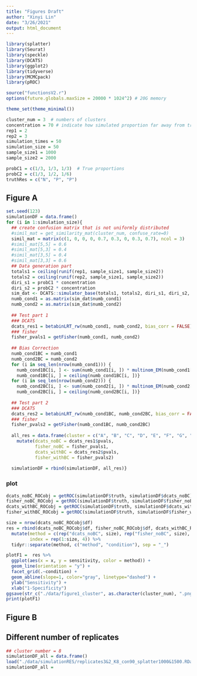 ```yaml
---
title: "Figures Draft"
author: "Xinyi Lin"
date: "3/26/2021"
output: html_document
---
```


```r
library(splatter)
library(Seurat)
library(speckle)
library(DCATS)
library(ggplot2)
library(tidyverse)
library(MCMCpack)
library(pROC)
```

```r
source("functionsV2.r")
options(future.globals.maxSize = 20000 * 1024^2) # 20G memory
```

```r
theme_set(theme_minimal())
```

```r
cluster_num = 3  # numbers of clusters
concentration = 70 # indicate how simulated proportion far away from true, the larger the closer
rep1 = 2
rep2 = 3
simulation_times = 50
simulation_size = 50
sample_size1 = 1000
sample_size2 = 2000
```

```r
probC1 = c(1/3, 1/3, 1/3)  # True proportions
probC2 = c(1/3, 1/2, 1/6)
truthRes = c("N", "P", "P")
```

## Figure A

```r
set.seed(123)
simulationDF = data.frame()
for (i in 1:simulation_size){
  ## create confusion matrix that is not uniformly distributed
  #simil_mat = get_similarity_mat(cluster_num, confuse_rate=0)
  simil_mat = matrix(c(1, 0, 0, 0, 0.7, 0.3, 0, 0.3, 0.7), ncol = 3)
  #simil_mat[5,5] = 0.6
  #simil_mat[5,3] = 0.4
  #simil_mat[3,5] = 0.4
  #simil_mat[3,3] = 0.6
  ## Data generation part
  totals1 = ceiling(runif(rep1, sample_size1, sample_size2))
  totals2 = ceiling(runif(rep2, sample_size1, sample_size2))
  diri_s1 = probC1 * concentration
  diri_s2 = probC2 * concentration
  sim_dat <- DCATS::simulator_base(totals1, totals2, diri_s1, diri_s2, simil_mat)
  numb_cond1 = as.matrix(sim_dat$numb_cond1)
  numb_cond2 = as.matrix(sim_dat$numb_cond2)
  
  ## Test part 1
  ### DCATS
  dcats_res1 = betabinLRT_rw(numb_cond1, numb_cond2, bias_corr = FALSE)
  ### fisher
  fisher_pvals1 = getFisher(numb_cond1, numb_cond2)
  
  ## Bias Correction
  numb_cond1BC = numb_cond1
  numb_cond2BC = numb_cond2
  for (i in seq_len(nrow(numb_cond1))) {
    numb_cond1BC[i, ] <- sum(numb_cond1[i, ]) * multinom_EM(numb_cond1[i, ], simil_mat, verbose = FALSE)$mu
    numb_cond1BC[i, ] = ceiling(numb_cond1BC[i, ])}
  for (i in seq_len(nrow(numb_cond2))) {
    numb_cond2BC[i, ] <- sum(numb_cond2[i, ]) * multinom_EM(numb_cond2[i, ], simil_mat, verbose = FALSE)$mu
    numb_cond2BC[i, ] = ceiling(numb_cond2BC[i, ])}
  
  ## Test part 2
  ### DCATS
  dcats_res2 = betabinLRT_rw(numb_cond1BC, numb_cond2BC, bias_corr = FALSE)
  ### fisher
  fisher_pvals2 = getFisher(numb_cond1BC, numb_cond2BC)
  
  all_res = data.frame(cluster = c("A", "B", "C", "D", "E", "F", "G", "H", "I", "J", "K", "L")[1:cluster_num], truth = truthRes) %>%
    mutate(dcats_noBC = dcats_res1$pvals,
           fisher_noBC = fisher_pvals1,
           dcats_withBC = dcats_res2$pvals,
           fisher_withBC = fisher_pvals2)
  
  simulationDF = rbind(simulationDF, all_res)}
```

### plot

```r
dcats_noBC_ROCobj = getROC(simulationDF$truth, simulationDF$dcats_noBC)
fisher_noBC_ROCobj = getROC(simulationDF$truth, simulationDF$fisher_noBC)
dcats_withBC_ROCobj = getROC(simulationDF$truth, simulationDF$dcats_withBC)
fisher_withBC_ROCobj = getROC(simulationDF$truth, simulationDF$fisher_withBC)

size = nrow(dcats_noBC_ROCobj$df)
res = rbind(dcats_noBC_ROCobj$df, fisher_noBC_ROCobj$df, dcats_withBC_ROCobj$df, fisher_withBC_ROCobj$df) %>% 
  mutate(method = c(rep("dcats_noBC", size), rep("fisher_noBC", size), rep("dcats_withBC", size), rep("fisher_withBC", size)),
         index = rep(1:size, 4)) %>% 
  tidyr::separate(method, c("method", "condition"), sep = "_")

plotF1 =  res %>% 
  ggplot(aes(x = x, y = sensitivity, color = method)) + 
  geom_line(orientation = "y") + 
  facet_grid(.~condition) +
  geom_abline(slope=1, color="gray", linetype="dashed") +
  ylab("Sensitivity") +
  xlab("1-Specificity")
ggsave(str_c("./data/figure1_cluster", as.character(cluster_num), ".png"), plot = plotF1)
print(plotF1)
```

## Figure B

## Different number of replicates

```r
## cluster number = 8
simulationDF_all = data.frame()
load("./data/simulationRES/replicates3&2_K8_con90_splatter1000&1500.RData")
simulationDF_all = 
```

